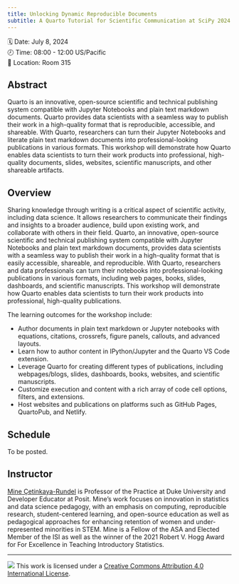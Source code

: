 ```yaml
---
title: Unlocking Dynamic Reproducible Documents
subtitle: A Quarto Tutorial for Scientific Communication at SciPy 2024
---
```


🗓️ Date: July 8, 2024\
🕗 Time: 08:00 - 12:00 US/Pacific\
🏨 Location: Room 315

## Abstract

Quarto is an innovative, open-source scientific and technical publishing system compatible with Jupyter Notebooks and plain text markdown documents. Quarto provides data scientists with a seamless way to publish their work in a high-quality format that is reproducible, accessible, and shareable. With Quarto, researchers can turn their Jupyter Notebooks and literate plain text markdown documents into professional-looking publications in various formats. This workshop will demonstrate how Quarto enables data scientists to turn their work products into professional, high-quality documents, slides, websites, scientific manuscripts, and other shareable artifacts.

## Overview

Sharing knowledge through writing is a critical aspect of scientific activity, including data science. It allows researchers to communicate their findings and insights to a broader audience, build upon existing work, and collaborate with others in their field. Quarto, an innovative, open-source scientific and technical publishing system compatible with Jupyter Notebooks and plain text markdown documents, provides data scientists with a seamless way to publish their work in a high-quality format that is easily accessible, shareable, and reproducible. With Quarto, researchers and data professionals can turn their notebooks into professional-looking publications in various formats, including web pages, books, slides, dashboards, and scientific manuscripts. This workshop will demonstrate how Quarto enables data scientists to turn their work products into professional, high-quality publications.

The learning outcomes for the workshop include:

-   Author documents in plain text markdown or Jupyter notebooks with equations, citations, crossrefs, figure panels, callouts, and advanced layouts.
-   Learn how to author content in IPython/Jupyter and the Quarto VS Code extension.
-   Leverage Quarto for creating different types of publications, including webpages/blogs, slides, dashboards, books, websites, and scientific manuscripts.
-   Customize execution and content with a rich array of code cell options, filters, and extensions.
-   Host websites and publications on platforms such as GitHub Pages, QuartoPub, and Netlify.

## Schedule

To be posted.

<!--
+-------------------+------------------------------------------------+
| Time              | Module                                         |
+===================+================================================+
| 09:00 - 10:30     | [Hello Quarto](1-hello-quarto/index.qmd)       |
+-------------------+------------------------------------------------+
| 10:30 - 11:00     | Break ☕                                       |
+-------------------+------------------------------------------------+
| 11:00 - 12:30     | [Documents](2-documents/index.qmd)             |
+-------------------+------------------------------------------------+
| 12:30 - 13:30     | Lunch 🍽️                                       |
+-------------------+------------------------------------------------+
| 13:30 - 15:00     | [Presentations](3-presentations/index.qmd)     |
+-------------------+------------------------------------------------+
| 15:00 - 15:30     | Break ☕                                       |
+-------------------+------------------------------------------------+
| 15:30 - 17:00     | [Websites](4-websites/index.qmd)               |
|                   |                                                |
|                   | Time permitting: Journal articles              |
+-------------------+------------------------------------------------+
-->

## Instructor

[Mine Çetinkaya-Rundel](https://mine-cr.com/) is Professor of the Practice at Duke University and Developer Educator at Posit. Mine's work focuses on innovation in statistics and data science pedagogy, with an emphasis on computing, reproducible research, student-centered learning, and open-source education as well as pedagogical approaches for enhancing retention of women and under-represented minorities in STEM. Mine is a Fellow of the ASA and Elected Member of the ISI as well as the winner of the 2021 Robert V. Hogg Award for For Excellence in Teaching Introductory Statistics.

------------------------------------------------------------------------

![](https://i.creativecommons.org/l/by/4.0/88x31.png) This work is licensed under a [Creative Commons Attribution 4.0 International License](https://creativecommons.org/licenses/by/4.0/).